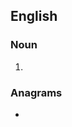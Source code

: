 ==English==

===Noun===
{{head|en|noun form}}

# {{plural of|muralist|lang=en}}

===Anagrams===
* {{anagrams|en|a=ailmrsstu|altruisms|altruïsms|traulisms|ultraisms}}